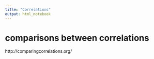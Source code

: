 ```yaml
---
title: "Correlations"
output: html_notebook
---
```


# comparisons between correlations

http://comparingcorrelations.org/








